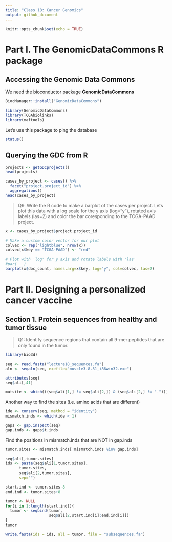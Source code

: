 ```yaml
---
title: "Class 18: Cancer Genomics"
output: github_document
---
```


```r
knitr::opts_chunk$set(echo = TRUE)
```

# Part I. The GenomicDataCommons R package

## Accessing the Genomic Data Commons

We need the bioconductor package **GenomicDataCommons**

```r
BiocManager::install("GenomicDataCommons")
```


```r
library(GenomicDataCommons)
library(TCGAbiolinks)
library(maftools)
```

Let's use this package to ping the database

```r
status()
```

## Querying the GDC from R

```r
projects <- getGDCprojects()
head(projects)
```

```r
cases_by_project <- cases() %>%
  facet("project.project_id") %>%
  aggregations()
head(cases_by_project)
```

> Q9. Write the R code to make a barplot of the cases per project. Lets plot this data with a log scale for the y axis (log="y"), rotated axis labels (las=2) and color the bar coresponding to the TCGA-PAAD project.

```r
x <- cases_by_project$project.project_id

# Make a custom color vector for our plot
colvec <- rep("lightblue", nrow(x))
colvec[x$key == "TCGA-PAAD"] <- "red"

# Plot with 'log' for y axis and rotate labels with 'las'
#par(___)  
barplot(x$doc_count, names.arg=x$key, log="y", col=colvec, las=2)
```


# Part II. Designing a personalized cancer vaccine

## Section 1. Protein sequences from healthy and tumor tissue

> Q1: Identify sequence regions that contain all 9-mer peptides that are only found in the tumor.

```r
library(bio3d)
```

```r
seq <- read.fasta("lecture18_sequences.fa")
aln <- seqaln(seq, exefile="muscle3.8.31_i86win32.exe")
```

```r
attributes(seq)
seq$ali[,41]
```

```r
mutsite <- which(((seq$ali[1,] != seq$ali[2,]) & (seq$ali[2,] != "-")))
```

Another way to find the sites (i.e. amino acids that are different)

```r
ide <- conserv(seq, method = "identity")
mismatch.inds <- which(ide < 1)
```

```r
gaps <- gap.inspect(seq)
gap.inds <- gaps$t.inds
```

Find the positions in mismatch.inds that are NOT in gap.inds

```r
tumor.sites <- mismatch.inds[!mismatch.inds %in% gap.inds]
```

```r
seq$ali[,tumor.sites]
ids <- paste(seq$ali[1,tumor.sites],
      tumor.sites,
      seq$ali[2,tumor.sites],
      sep="")
```

```r
start.ind <- tumor.sites-8
end.ind <- tumor.sites+8

tumor <- NULL
for(i in 1:length(start.ind)){
  tumor <- seqbind(tumor,
                   seq$ali[2,start.ind[i]:end.ind[i]])
}
tumor

write.fasta(ids = ids, ali = tumor, file = "subsequences.fa")
```

